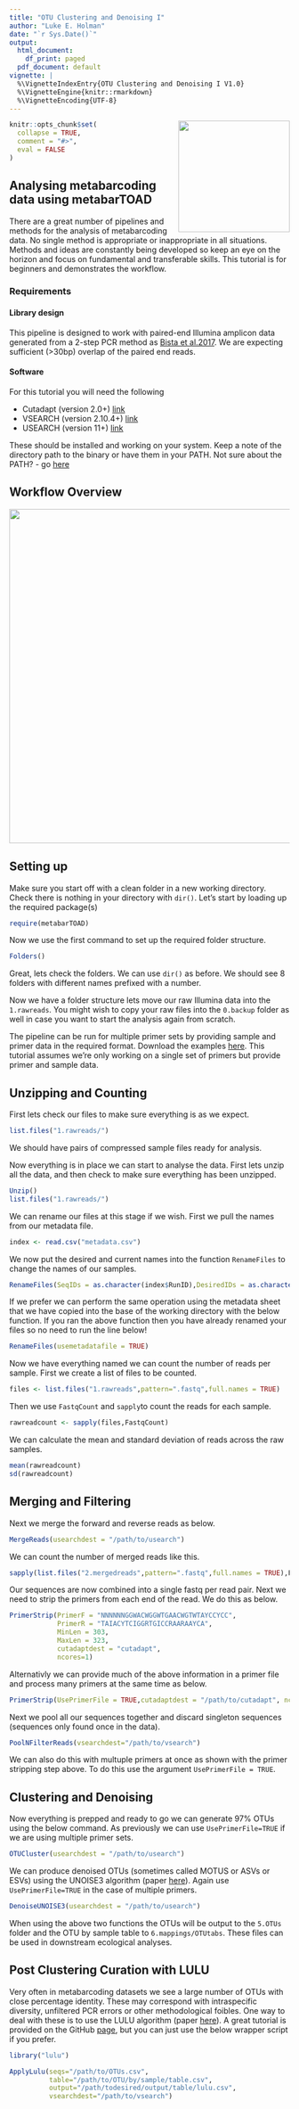 ```yaml
---
title: "OTU Clustering and Denoising I" 
author: "Luke E. Holman"
date: "`r Sys.Date()`"
output:
  html_document:
    df_print: paged
  pdf_document: default
vignette: |
  %\VignetteIndexEntry{OTU Clustering and Denoising I V1.0} 
  %\VignetteEngine{knitr::rmarkdown} 
  %\VignetteEncoding{UTF-8}
---
```

<img src="../images/Metabartoad.png" align="right" width="200">
```r
knitr::opts_chunk$set(
  collapse = TRUE,
  comment = "#>",
  eval = FALSE
)
```

## Analysing metabarcoding data using metabarTOAD
There are a great number of pipelines and methods for the analysis of metabarcoding data. No single method is appropriate or inappropriate in all situations. Methods and ideas are constantly being developed so keep an eye on the horizon and focus on fundamental and transferable skills. 
This tutorial is for beginners and demonstrates the workflow. 

### Requirements
#### Library design
This pipeline is designed to work with paired-end Illumina amplicon data generated from a 2-step PCR method as [Bista et al.2017](https://www.nature.com/articles/ncomms14087). We are expecting sufficient (>30bp) overlap of the paired end reads. 


#### Software
For this tutorial you will need the following 

* Cutadapt (version 2.0+)  [link](https://cutadapt.readthedocs.io/en/stable/installation.html)
* VSEARCH (version 2.10.4+) [link](https://github.com/torognes/vsearch)
* USEARCH (version 11+) [link](https://drive5.com/usearch/download.html)

These should be installed and working on your system. Keep a note of the directory path to the binary or have them in your PATH. Not sure about the PATH? - go [here](http://www.linfo.org/path_env_var.html)

## Workflow Overview

<img src="../images/workflow.png" width=600>



## Setting up 
Make sure you start off with a clean folder in a new working directory. Check there is nothing in your directory with `dir()`. Let's start by loading up the required package(s)

```r
require(metabarTOAD)
```


Now we use the first command to set up the required folder structure. 

```r
Folders()
```

Great, lets check the folders. We can use `dir()` as before. We should see 8 folders with different names prefixed with a number.

Now we have a folder structure lets move our raw Illumina data into the `1.rawreads`. You might wish to copy your raw files into the `0.backup` folder as well in case you want to start the analysis again from scratch.

The pipeline can be run for multiple primer sets by providing sample and primer data in the required format. Download the examples [here](). This tutorial assumes we're only working on a single set of primers but provide primer and sample data.


## Unzipping and Counting
First lets check our files to make sure everything is as we expect.
```r
list.files("1.rawreads/")
```
We should have pairs of compressed sample files ready for analysis. 


Now everything is in place we can start to analyse the data. First lets unzip all the data, and then check to make sure everything has been unzipped. 
```r
Unzip()
list.files("1.rawreads/")
```

We can rename our files at this stage if we wish. First we pull the names from our metadata file.

```r
index <- read.csv("metadata.csv")
```

We now put the desired and current names into the function `RenameFiles` to change the names of our samples.

```r
RenameFiles(SeqIDs = as.character(index$RunID),DesiredIDs = as.character(index$RealID))
```

If we prefer we can perform the same operation using the metadata sheet that we have copied into the base of the working directory with the below function. If you ran the above function then you have already renamed your files so no need to run the line below!  

```r
RenameFiles(usemetadatafile = TRUE)
```

Now we have everything named we can count the number of reads per sample. First we create a list of files to be counted.

```r
files <- list.files("1.rawreads",pattern=".fastq",full.names = TRUE)
```

Then we use `FastqCount` and `sapply`to count the reads for each sample. 

```r
rawreadcount <- sapply(files,FastqCount)
```

We can calculate the mean and standard deviation of reads across the raw samples.

```r
mean(rawreadcount)
sd(rawreadcount)
```


## Merging and Filtering

Next we merge the forward and reverse reads as below. 

```r
MergeReads(usearchdest = "/path/to/usearch")
```

We can count the number of merged reads like this. 

```r
sapply(list.files("2.mergedreads",pattern=".fastq",full.names = TRUE),FastqCount)
```

Our sequences are now combined into a single fastq per read pair. Next we need to strip the primers from each end of the read. We do this as below. 

```r
PrimerStrip(PrimerF = "NNNNNNGGWACWGGWTGAACWGTWTAYCCYCC",
            PrimerR = "TAIACYTCIGGRTGICCRAARAAYCA",
            MinLen = 303,
            MaxLen = 323,
            cutadaptdest = "cutadapt",
            ncores=1)
```

Alternativly we can provide much of the above information in a primer file and process many primers at the same time as below.

```r
PrimerStrip(UsePrimerFile = TRUE,cutadaptdest = "/path/to/cutadapt", ncores=7)
```

Next we pool all our sequences together and discard singleton sequences (sequences only found once in the data). 

```r
PoolNFilterReads(vsearchdest="/path/to/vsearch")
```

We can also do this with multuple primers at once as shown with the primer stripping step above. To do this use the argument `UsePrimerFile = TRUE`. 



## Clustering and Denoising 

Now everything is prepped and ready to go we can generate 97% OTUs using the below command. As previously we can use `UsePrimerFile=TRUE` if we are using multiple primer sets.  

```r
OTUCluster(usearchdest = "/path/to/usearch")
```


We can produce denoised OTUs (sometimes called MOTUS or ASVs or ESVs) using the UNOISE3 algorithm (paper [here](https://www.biorxiv.org/node/22505.abstract)). Again use `UsePrimerFile=TRUE` in the case of multiple primers.

```r
DenoiseUNOISE3(usearchdest = "/path/to/usearch")
```


When using the above two functions the OTUs will be output to the `5.OTUs` folder and the OTU by sample table to `6.mappings/OTUtabs`. These files can be used in downstream ecological analyses.  

## Post Clustering Curation with LULU

Very often in metabarcoding datasets we see a large number of OTUs with close percentage identity. These may correspond with intraspecific diversity, unfiltered PCR errors or other methodological foibles. One way to deal with these is to use the LULU algorithm (paper [here](https://www.nature.com/articles/s41467-017-01312-x)). A great tutorial is provided on the GitHub [page](https://github.com/tobiasgf/lulu), but you can just use the below wrapper script if you prefer. 

```r
library("lulu")

ApplyLulu(seqs="/path/to/OTUs.csv",
          table="/path/to/OTU/by/sample/table.csv",
          output="/path/todesired/output/table/lulu.csv",
          vsearchdest="/path/to/vsearch")

```



